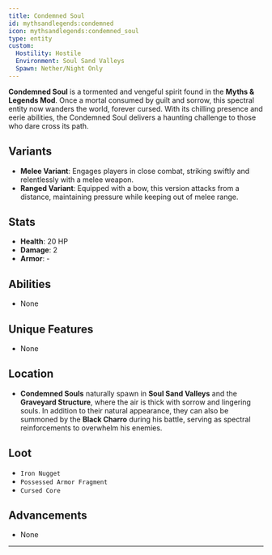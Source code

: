 ```yaml
---
title: Condemned Soul
id: mythsandlegends:condemned
icon: mythsandlegends:condemned_soul
type: entity
custom:
  Hostility: Hostile
  Environment: Soul Sand Valleys
  Spawn: Nether/Night Only
---
```


**Condemned Soul** is a tormented and vengeful spirit found in the **Myths & Legends Mod**. Once a mortal consumed by guilt and sorrow, this spectral entity now wanders the world, forever cursed. With its chilling presence and eerie abilities, the Condemned Soul delivers a haunting challenge to those who dare cross its path.

## Variants
- **Melee Variant**: Engages players in close combat, striking swiftly and relentlessly with a melee weapon.
- **Ranged Variant**: Equipped with a bow, this version attacks from a distance, maintaining pressure while keeping out of melee range.

## Stats
- **Health**: 20 HP
- **Damage**: 2
- **Armor**: -

## Abilities
- None

## Unique Features
- None

## Location
- **Condemned Souls** naturally spawn in **Soul Sand Valleys** and the **Graveyard Structure**, where the air is thick with sorrow and lingering souls. In addition to their natural appearance, they can also be summoned by the **Black Charro** during his battle, serving as spectral reinforcements to overwhelm his enemies.
## Loot
- `Iron Nugget`
- `Possessed Armor Fragment`
- `Cursed Core`

## Advancements
- None
---